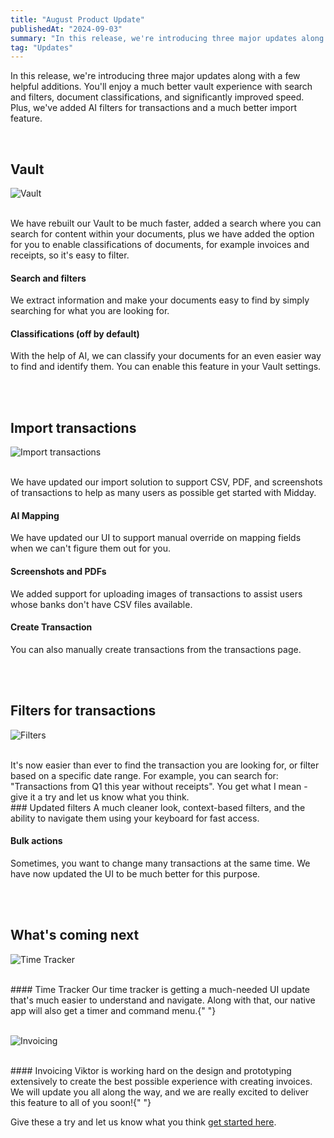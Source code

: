 ```yaml
---
title: "August Product Update"
publishedAt: "2024-09-03"
summary: "In this release, we're introducing three major updates along with a few helpful additions. You'll enjoy a much better vault experience with search and filters, document classifications, and significantly improved speed. Plus, we've added AI filters for transactions and a much better import feature."
tag: "Updates"
---
```


In this release, we're introducing three major updates along with a few helpful additions. You'll enjoy a much better vault experience with search and filters, document classifications, and significantly improved speed. Plus, we've added AI filters for transactions and a much better import feature.

<br />

## Vault

![Vault](/images/update/august-product-updates/vault.jpg)

<br />
We have rebuilt our Vault to be much faster, added a search where you can search
for content within your documents, plus we have added the option for you to
enable classifications of documents, for example invoices and receipts, so it's
easy to filter.

#### Search and filters

We extract information and make your documents easy to find by simply searching for what you are looking for.

#### Classifications (off by default)

With the help of AI, we can classify your documents for an even easier way to find and identify them. You can enable this feature in your Vault settings.

<br />
<br />

## Import transactions

![Import transactions](/images/update/august-product-updates/import.jpg)

<br />
We have updated our import solution to support CSV, PDF, and screenshots of
transactions to help as many users as possible get started with Midday.

#### AI Mapping

We have updated our UI to support manual override on mapping fields when we can't figure them out for you.

#### Screenshots and PDFs

We added support for uploading images of transactions to assist users whose banks don't have CSV files available.

#### Create Transaction

You can also manually create transactions from the transactions page.

<br />
<br />

## Filters for transactions

![Filters](/images/update/august-product-updates/filters.jpg)

<br />
It's now easier than ever to find the transaction you are looking for, or filter
based on a specific date range. For example, you can search for: "Transactions
from Q1 this year without receipts". You get what I mean - give it a try and let
us know what you think.

<br />
### Updated filters A much cleaner look, context-based filters, and the ability
to navigate them using your keyboard for fast access.

#### Bulk actions

Sometimes, you want to change many transactions at the same time. We have now updated the UI to be much better for this purpose.

<br />
<br />

## What's coming next

![Time Tracker](/images/update/august-product-updates/tracker.jpg)

<br />
#### Time Tracker Our time tracker is getting a much-needed UI update that's
much easier to understand and navigate. Along with that, our native app will
also get a timer and command menu.{" "}

<br />
<br />

![Invoicing](/images/update/august-product-updates/invoice.jpg)

<br />
#### Invoicing Viktor is working hard on the design and prototyping extensively
to create the best possible experience with creating invoices. We will update
you all along the way, and we are really excited to deliver this feature to all
of you soon!{" "}

<br />

Give these a try and let us know what you think [get started here](https://app.midday.ai).
